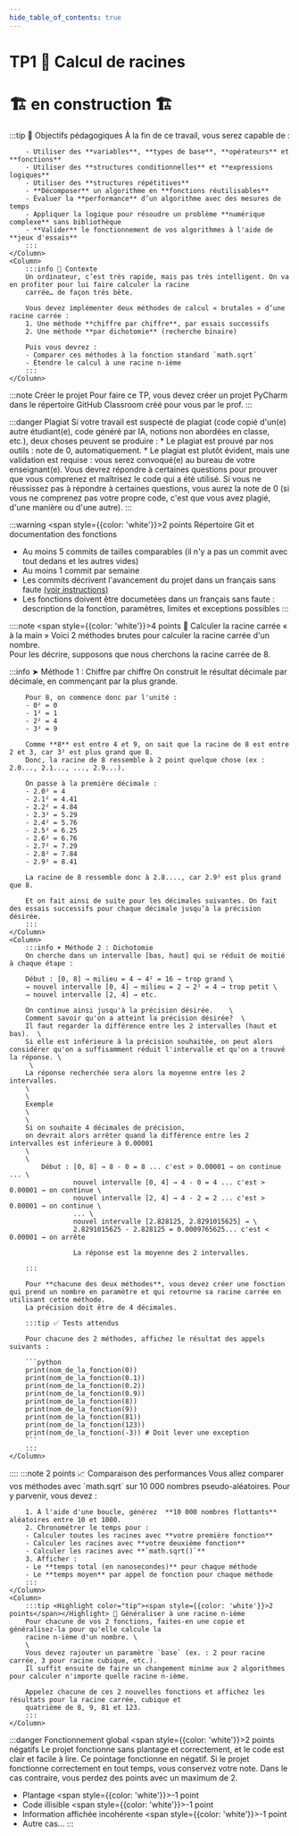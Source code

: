 ```yaml
---
hide_table_of_contents: true
---
```


# TP1 🥕 Calcul de racines

# 🏗️ en construction 🏗

<Row>
    <Column>
        :::tip 🎯 Objectifs pédagogiques
        À la fin de ce travail, vous serez capable de :

        - Utiliser des **variables**, **types de base**, **opérateurs** et **fonctions**
        - Utiliser des **structures conditionnelles** et **expressions logiques**
        - Utiliser des **structures répétitives**
        - **Décomposer** un algorithme en **fonctions réutilisables**
        - Évaluer la **performance** d’un algorithme avec des mesures de temps
        - Appliquer la logique pour résoudre un problème **numérique complexe** sans bibliothèque
        - **Valider** le fonctionnement de vos algorithmes à l'aide de **jeux d'essais**
        :::
    </Column>
    <Column>
        :::info 🧠 Contexte
        Un ordinateur, c’est très rapide, mais pas très intelligent. On va en profiter pour lui faire calculer la racine
        carrée… de façon très bête.

        Vous devez implémenter deux méthodes de calcul « brutales » d’une racine carrée :
        1. Une méthode **chiffre par chiffre**, par essais successifs
        2. Une méthode **par dichotomie** (recherche binaire)

        Puis vous devrez :
        - Comparer ces méthodes à la fonction standard `math.sqrt`
        - Étendre le calcul à une racine n-ième
        :::
    </Column>
</Row>

:::note Créer le projet
Pour faire ce TP, vous devez créer un projet PyCharm dans le répertoire GitHub Classroom créé pour vous par le prof.
:::

:::danger Plagiat
Si votre travail est suspecté de plagiat (code copié d'un(e) autre étudiant(e), code généré par IA, notions non
abordées en classe, etc.), deux choses peuvent se produire :
        * Le plagiat est prouvé par nos outils : note de 0, automatiquement.
        * Le plagiat est plutôt évident, mais une validation est requise : vous serez convoqué(e) au bureau de votre
enseignant(e). Vous devrez répondre à certaines questions pour prouver que vous comprenez et maîtrisez le code
qui a été utilisé. Si vous ne réussissez pas à répondre à certaines questions, vous aurez la note
de 0 (si vous ne comprenez pas votre propre code, c'est que vous avez plagié, d'une manière ou d'une autre).
:::

:::warning <Highlight color="tip"><span style={{color: 'white'}}>2 points</span></Highlight> Répertoire Git et documentation des fonctions
- Au moins 5 commits de tailles comparables (il n'y a pas un commit avec tout dedans et les autres vides)
- Au moins 1 commit par semaine
- Les commits décrivent l'avancement du projet dans un français sans faute [(voir instructions)](https://info.cegepmontpetit.ca/git)
- Les fonctions doivent être documetées dans un français sans faute : description de la fonction, paramètres, limites et exceptions possibles
:::

::::note <Highlight color="tip"><span style={{color: 'white'}}>4 points</span></Highlight> 🔧 Calculer la racine carrée « à la main »
Voici 2 méthodes brutes pour calculer la racine carrée d'un nombre.\
Pour les décrire, supposons que nous cherchons la racine carrée de 8.

<Row>
    <Column>
        :::info ➤ Méthode 1 : Chiffre par chiffre
        On construit le résultat décimale par décimale, en commençant par la plus grande.

        Pour 8, on commence donc par l'unité :
        - 0² = 0
        - 1² = 1
        - 2² = 4
        - 3² = 9

        Comme **8** est entre 4 et 9, on sait que la racine de 8 est entre 2 et 3, car 3² est plus grand que 8.
        Donc, la racine de 8 ressemble à 2 point quelque chose (ex : 2.0..., 2.1..., ..., 2.9...). 

        On passe à la première décimale :
        - 2.0² = 4
        - 2.1² = 4.41
        - 2.2² = 4.84
        - 2.3² = 5.29
        - 2.4² = 5.76
        - 2.5² = 6.25
        - 2.6² = 6.76
        - 2.7² = 7.29
        - 2.8² = 7.84
        - 2.9² = 8.41

        La racine de 8 ressemble donc à 2.8...., car 2.9² est plus grand que 8.

        Et on fait ainsi de suite pour les décimales suivantes. On fait des essais successifs pour chaque décimale jusqu’à la précision désirée.
        :::
    </Column>
    <Column>
        :::info ➤ Méthode 2 : Dichotomie
        On cherche dans un intervalle [bas, haut] qui se réduit de moitié à chaque étape :

        Début : [0, 8] → milieu = 4 → 4² = 16 → trop grand \
        → nouvel intervalle [0, 4] → milieu = 2 → 2² = 4 → trop petit \
        → nouvel intervalle [2, 4] → etc.

        On continue ainsi jusqu'à la précision désirée.    \
        Comment savoir qu'on a atteint la précision désirée?  \
        Il faut regarder la différence entre les 2 intervalles (haut et bas).  \
        Si elle est inférieure à la précision souhaitée, on peut alors considérer qu'on a suffisamment réduit l'intervalle et qu'on a trouvé la réponse. \
         \
        La réponse recherchée sera alors la moyenne entre les 2 intervalles.
        \
        \
        Exemple
        \
        \
        Si on souhaite 4 décimales de précision, 
        on devrait alors arrêter quand la différence entre les 2 intervalles est inférieure à 0.00001
        \
        \
            Début : [0, 8] → 8 - 0 = 8 ... c'est > 0.00001 → on continue ... \
                    nouvel intervalle [0, 4] → 4 - 0 = 4 ... c'est > 0.00001 → on continue \
                    nouvel intervalle [2, 4] → 4 - 2 = 2 ... c'est > 0.00001 → on continue \
                    ... \
                    nouvel intervalle [2.828125, 2.8291015625] → \
                    2.8291015625 - 2.828125 = 0.0009765625... c'est < 0.00001 → on arrête
                    
                    La réponse est la moyenne des 2 intervalles.

        :::

        Pour **chacune des deux méthodes**, vous devez créer une fonction qui prend un nombre en paramètre et qui retourne sa racine carrée en utilisant cette méthode.
        La précision doit être de 4 décimales.

        :::tip ✅ Tests attendus

        Pour chacune des 2 méthodes, affichez le résultat des appels suivants :

        ```python
        print(nom_de_la_fonction(0))
        print(nom_de_la_fonction(0.1))
        print(nom_de_la_fonction(0.2))
        print(nom_de_la_fonction(0.9))
        print(nom_de_la_fonction(8))
        print(nom_de_la_fonction(9))
        print(nom_de_la_fonction(81))
        print(nom_de_la_fonction(123))
        print(nom_de_la_fonction(-3)) # Doit lever une exception
        ```
        :::
    </Column>
</Row>
::::
<Row>
    <Column>
        :::note <Highlight color="tip"><span style={{color: 'white'}}>2 points</span></Highlight> 📈 Comparaison des performances
        Vous allez comparer vos méthodes avec `math.sqrt` sur 10 000 nombres pseudo-aléatoires. Pour y parvenir, vous devez :

        1. À l'aide d'une boucle, générez  **10 000 nombres flottants** aléatoires entre 10 et 1000.
        2. Chronométrer le temps pour :
        - Calculer toutes les racines avec **votre première fonction**
        - Calculer les racines avec **votre deuxième fonction**
        - Calculer les racines avec **`math.sqrt()`**
        3. Afficher :
        - Le **temps total (en nanosecondes)** pour chaque méthode
        - Le **temps moyen** par appel de fonction pour chaque méthode
        :::
    </Column>
    <Column>
        :::tip <Highlight color="tip"><span style={{color: 'white'}}>2 points</span></Highlight> 🌱 Généraliser à une racine n-ième
        Pour chacune de vos 2 fonctions, faites-en une copie et généralisez-la pour qu'elle calcule la
        racine n-ième d'un nombre. \
        \
        Vous devez rajouter un paramètre `base` (ex. : 2 pour racine carrée, 3 pour racine cubique, etc.).
        Il suffit ensuite de faire un changement minime aux 2 algorithmes pour calculer n'importe quelle racine n-ième.

        Appelez chacune de ces 2 nouvelles fonctions et affichez les résultats pour la racine carrée, cubique et
        quatrième de 8, 9, 81 et 123.
        :::
    </Column>
</Row>

:::danger Fonctionnement global <Highlight color="danger"><span style={{color: 'white'}}>2 points négatifs</span></Highlight>
Le projet fonctionne sans plantage et correctement, et le code est clair et facile à lire.
Ce pointage fonctionne en négatif.
Si le projet fonctionne correctement en tout temps, vous conservez votre note.
Dans le cas contraire, vous perdez des points avec un maximum de 2.

- Plantage <Highlight color="danger"><span style={{color: 'white'}}>-1 point</span></Highlight>
- Code illisible <Highlight color="danger"><span style={{color: 'white'}}>-1 point</span></Highlight>
- Information affichée incohérente <Highlight color="danger"><span style={{color: 'white'}}>-1 point</span></Highlight>
- Autre cas...
:::


